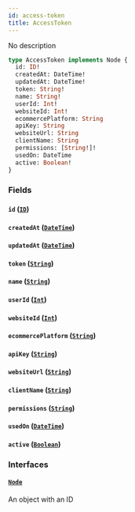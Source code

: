 ```yaml
---
id: access-token
title: AccessToken
---
```


No description

```graphql
type AccessToken implements Node {
  id: ID!
  createdAt: DateTime!
  updatedAt: DateTime!
  token: String!
  name: String!
  userId: Int!
  websiteId: Int!
  ecommercePlatform: String
  apiKey: String
  websiteUrl: String
  clientName: String
  permissions: [String!]!
  usedOn: DateTime
  active: Boolean!
}
```

### Fields

#### `id` ([`ID`](../../rate-manager-service/scalars/id))

#### `createdAt` ([`DateTime`](../../rate-manager-service/scalars/date-time))

#### `updatedAt` ([`DateTime`](../../rate-manager-service/scalars/date-time))

#### `token` ([`String`](../../rate-manager-service/scalars/string))

#### `name` ([`String`](../../rate-manager-service/scalars/string))

#### `userId` ([`Int`](../../rate-manager-service/scalars/int))

#### `websiteId` ([`Int`](../../rate-manager-service/scalars/int))

#### `ecommercePlatform` ([`String`](../../rate-manager-service/scalars/string))

#### `apiKey` ([`String`](../../rate-manager-service/scalars/string))

#### `websiteUrl` ([`String`](../../rate-manager-service/scalars/string))

#### `clientName` ([`String`](../../rate-manager-service/scalars/string))

#### `permissions` ([`String`](../../rate-manager-service/scalars/string))

#### `usedOn` ([`DateTime`](../../rate-manager-service/scalars/date-time))

#### `active` ([`Boolean`](../../rate-manager-service/scalars/boolean))

### Interfaces

#### [`Node`](../../rate-manager-service/interfaces/node)

An object with an ID
